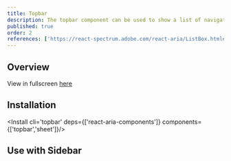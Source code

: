 ```yaml
---
title: Topbar
description: The topbar component can be used to show a list of navigation links positioned on the top side of your page based on multiple layouts, sizes, and dropdowns
published: true
order: 2
references: ['https://react-spectrum.adobe.com/react-aria/ListBox.html#props']
---
```

## Overview

View in fullscreen [here](https://cleon-ui/block/topbar)
<Block name='topbar' />

## Installation

<Install cli='topbar' deps={['react-aria-components']} components={['topbar','sheet']}/>

## Use with Sidebar

<Block name='fullstack'/>
